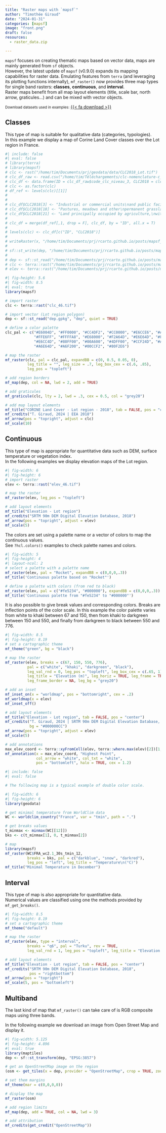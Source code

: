 ```yaml
---
title: "Raster maps with `mapsf`"
author: "Timothée Giraud"
date: "2024-01-31"
categories: [mapsf]
image: "front.png"
draft: false
resources:
  - raster_data.zip

---
```


`mapsf` focuses on creating thematic maps based on vector data, maps are mainly generated from `sf` objects.   
However, the latest update of `mapsf` (v0.9.0) expands its mapping capabilities for raster data. Emulating features from `terra` (and leveraging its plotting functions internally), `mf_raster()` now provides three map types for single band rasters: **classes**, **continuous**, and **interval**.  
Raster maps benefit from all map layout elements (title, scale bar, north arrow, graticules...) and can be mixed with vector objects.     



<small>Download datasets used in examples:</small> [{{< fa download >}}](raster_data.zip)


## Classes

This type of map is suitable for qualitative data (categories, typologies).   
In this example we display a map of Corine Land Cover classes over the Lot region in France. 

```r
#| include: false 
#| eval: false
# library(terra)
# library(mapsf)
# clc <- rast("/home/tim/Documents/prj/geodata/data/CLC2018_Lot.tif")
# clc_df_raw <- read.csv("/home/tim/Téléchargements/clc-nomenclature-c_1.csv")
# clc_df <- data.frame(ID = clc_df_raw$code_clc_niveau_3, CLC2018 = clc_df_raw$libelle_en, col = rgb(red = clc_df_raw$rouge, green = clc_df_raw$vert, blue = clc_df_raw$bleu, maxColorValue = 255))
# clc <- as.factor(clc)
# df_ref <- levels(clc)[[1]]
# 
# 
# clc_df$CLC2018[3] <- "Industrial or commercial units\nand public facilities" 
# clc_df$CLC2018[18] <- "Pastures, meadows and other\npermanent grasslands under agricultural use" 
# clc_df$CLC2018[21] <- "Land principally occupied by agriculture,\nwith significant areas of natural vegetation"
# 
# clc_df = merge(df_ref[,1, drop = F], clc_df, by = "ID", all.x = T)
# 
# levels(clc) <- clc_df[c("ID", "CLC2018")]
# 
# writeRaster(x, "/home/tim/Documents/prj/rcarto.github.io/posts/mapsf_raster_v0.9.0//clc_46.tif")
# 
# sf::st_write(dep, "/home/tim/Documents/prj/rcarto.github.io/posts/mapsf_raster_v0.9.0/dep.gpkg", layer = "dep")
# 
# dep <- sf::st_read("/home/tim/Documents/prj/rcarto.github.io/posts/mapsf_raster_v0.9.0/dep.gpkg", layer = "dep")
# clc <- terra::rast("/home/tim/Documents/prj/rcarto.github.io/posts/mapsf_raster_v0.9.0/clc_46.tif")
# elev <- terra::rast("/home/tim/Documents/prj/rcarto.github.io/posts/mapsf_raster_v0.9.0/elev_46.tif")
```


```r
#| fig-height: 5.6
#| fig-width: 8.5
#| eval: true
library(mapsf)

# import raster
clc <- terra::rast("clc_46.tif")

# import vector (Lot region polygon)
dep <- sf::st_read("dep.gpkg", "dep", quiet = TRUE) 

# define a color palette
clc_pal <- c("#E6004D", "#FF0000", "#CC4DF2", "#CC0000", "#E6CCE6", "#A600CC", 
             "#FFE6FF", "#FFFFA8", "#E68000", "#F2A64D", "#E6E64D", "#FFE64D", 
             "#E6CC4D", "#80FF00", "#00A600", "#4DFF00", "#CCF24D", "#A6FF80", 
             "#A6E64D", "#A6F200", "#00CCF2", "#80F2E6")

# map the raster
mf_raster(clc, pal = clc_pal, expandBB = c(0, 0.5, 0.05, 0),
          leg_title = "", leg_size = .7, leg_box_cex = c(.6, .85),
          leg_pos = "topleft")

# add region borders 
mf_map(dep, col = NA, lwd = 2, add = TRUE)

# add graticules
mf_graticule(clc, lty = 2, lwd = .3, cex = 0.5, col = "grey20")

# add map layout elements
mf_title("CORINE Land Cover - Lot region - 2018", tab = FALSE, pos = "center") 
mf_credits("T. Giraud, 2024 | EEA 2018")
mf_arrow(pos = "topright", adjust = clc)
mf_scale(10)
```




## Continuous

This type of map is appropriate for quantitative data such as DEM, surface temperature or vegetation index.   
In the following examples we display elevation maps of the Lot region.

```r
#| fig-width: 6
#| fig-height: 6
# import raster
elev <- terra::rast("elev_46.tif")

# map the raster
mf_raster(elev, leg_pos = "topleft")

# add layout elements
mf_title("Elevation - Lot region") 
mf_credits("SRTM 90m DEM Digital Elevation Database, 2018")
mf_arrow(pos = "topright", adjust = elev)
mf_scale(5)
```

The colors are set using a palette name or a vector of colors to map the continuous values.  
See `?hcl.colors()` examples to check palette names and colors.

```r
#| fig-width: 5
#| fig-height: 4
#| layout-ncol: 2
# select a palette with a palette name
mf_raster(elev, pal = "Rocket", expandBB = c(0,0,0,.3))
mf_title('Continuous palette based on "Rocket"')

# define a palette with colors (from red to black)
mf_raster(elev, pal = c("#fe5234", "#000000"), expandBB = c(0,0,0,.3))
mf_title('Continuous palette from "#fe5234" to "#000000"')

```


It is also possible to give break values and corresponding colors. Breaks are inflection points of the color scale. 
In this example the color palette varies from white to khaki between 67 and 150, then from khaki to darkgreen between 150 and 550, and finally from darkgreen to black between 550 and 776.  

```r
#| fig-width: 8.5
#| fig-height: 8.19
# set a cartographic theme
mf_theme("green", bg = "black")

# map the raster
mf_raster(elev, breaks = c(67, 150, 550, 776), 
          pal = c("white", "khaki", "darkgreen", "black"),
          leg_val_rnd = 0, leg_pos = "topleft", leg_box_cex = c(.65, 1),
          leg_title = "Elevation (m)", leg_horiz = TRUE, leg_frame = TRUE, 
          leg_frame_border = NA, leg_bg = "grey20")

# add an inset 
mf_inset_on(x = "worldmap", pos = "bottomright", cex = .2)
mf_worldmap(x = elev)
mf_inset_off()

# add layout elements
mf_title("Elevation - Lot region", tab = FALSE, pos = "center") 
mf_credits("T. Giraud, 2024 | SRTM 90m DEM Digital Elevation Database, 2018", 
           bg = "#000000CC")
mf_arrow(pos = "topright", adjust = elev)
mf_scale(5)

# add annotations
max_elev_coord <- terra::xyFromCell(elev, terra::where.max(elev)[2])[1,]
mf_annotation(x = max_elev_coord, "Highest Point", 
              col_arrow = "white", col_txt = "white", 
              pos = "bottomleft", halo = TRUE, cex = 1.2)

```



```r
#| include: false
#| eval: false

# The following map is a typical example of double color scale. 

#| fig-width: 6
#| fig-height: 6
library(geodata)

# get minimal temperature from WorldClim data 
WC <- worldclim_country("France", var = "tmin", path = ".")

# get breaks values
t_minmax <- minmax(WC[[12]])
bks <- c(t_minmax[1], 0, t_minmax[2])

# map 
library(mapsf)
mf_raster(WC$FRA_wc2.1_30s_tmin_12, 
          breaks = bks, pal = c("darkblue", "snow", "darkred"), 
          leg_pos = "left", leg_title = "Temperature\n(°C)")
mf_title("Minimal Temperature in December")
```



## Interval

This type of map is also appropriate for quantitative data.     
Numerical values are classified using one the methods provided by `mf_get_breaks()`.

```r
#| fig-width: 8.5
#| fig-height: 8.19
# set a cartographic theme
mf_theme("default")

# map the raster
mf_raster(elev, type = "interval", 
          breaks = "q6", pal = "Turku", rev = TRUE,
          leg_val_rnd = 1, leg_pos = "topleft", leg_title = "Elevation (m)")

# add layout elements
mf_title("Elevation - Lot region", tab = FALSE, pos = "center") 
mf_credits("SRTM 90m DEM Digital Elevation Database, 2018", 
           pos = "rightbottom")
mf_arrow(pos = "topright")
mf_scale(5, pos = "bottomleft")
```


## Multiband

The last kind of map that `mf_raster()` can take care of is RGB composite maps using three bands. 

In the following example we download an image from Open Street Map and display it. 

```r
#| fig-width: 5.125
#| fig-height: 4.896
#| eval: true
library(maptiles)
dep <- sf::st_transform(dep, "EPSG:3857")

# get an OpenStreetMap image on the region
(osm <- get_tiles(x = dep, provider = "OpenStreetMap", crop = TRUE, zoom = 9))

# set them margins
mf_theme(mar = c(0,0,0,0))

# display the map
mf_raster(osm)

# add region limits
mf_map(dep, add = TRUE, col = NA, lwd = 3)

# add attribution
mf_credits(get_credit("OpenStreetMap"))
```





